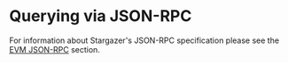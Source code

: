 # Querying via JSON-RPC

For information about Stargazer's JSON-RPC specification please see the [EVM JSON-RPC](../json-rpc) section.